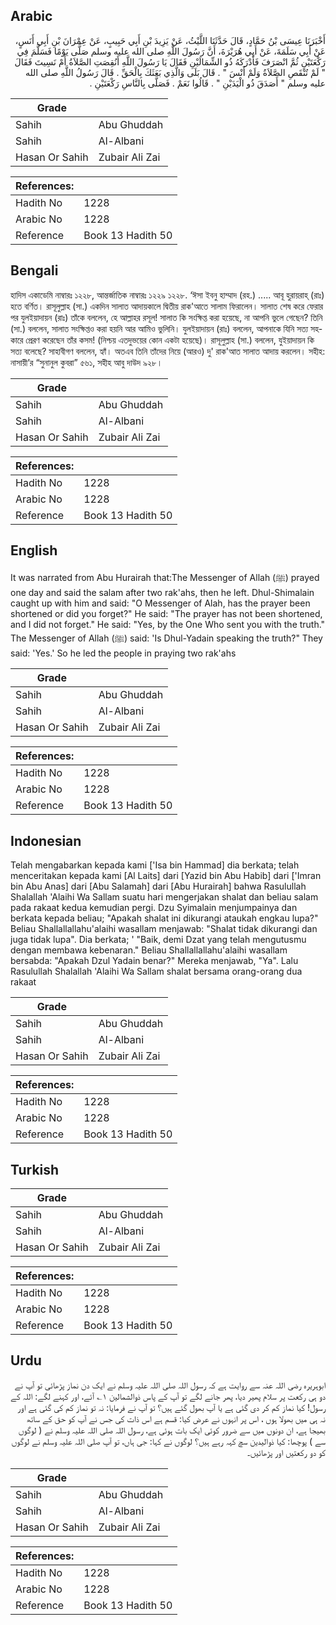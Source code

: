 ## Arabic


<div dir="rtl" lang="ar" style={{fontSize:'larger',backgroundColor:'#f8f9fa',padding:20}}>
أَخْبَرَنَا عِيسَى بْنُ حَمَّادٍ، قَالَ حَدَّثَنَا اللَّيْثُ، عَنْ يَزِيدَ بْنِ أَبِي حَبِيبٍ، عَنْ عِمْرَانَ بْنِ أَبِي أَنَسٍ، عَنْ أَبِي سَلَمَةَ، عَنْ أَبِي هُرَيْرَةَ، أَنَّ رَسُولَ اللَّهِ صلى الله عليه وسلم صَلَّى يَوْمًا فَسَلَّمَ فِي رَكْعَتَيْنِ ثُمَّ انْصَرَفَ فَأَدْرَكَهُ ذُو الشِّمَالَيْنِ فَقَالَ يَا رَسُولَ اللَّهِ أَنُقِصَتِ الصَّلاَةُ أَمْ نَسِيتَ فَقَالَ ‏"‏ لَمْ تُنْقَصِ الصَّلاَةُ وَلَمْ أَنْسَ ‏"‏ ‏.‏ قَالَ بَلَى وَالَّذِي بَعَثَكَ بِالْحَقِّ ‏.‏ قَالَ رَسُولُ اللَّهِ صلى الله عليه وسلم ‏"‏ أَصَدَقَ ذُو الْيَدَيْنِ ‏"‏ ‏.‏ قَالُوا نَعَمْ ‏.‏ فَصَلَّى بِالنَّاسِ رَكْعَتَيْنِ ‏.‏
</div>
<div style={{backgroundColor:'#f8f9fa',padding:20, marginBottom: 10}}><table> <thead> <tr> <th>Grade</th> <th></th> </tr> </thead> <tbody> <tr><td>Sahih</td><td>Abu Ghuddah</td></tr><tr><td>Sahih</td><td>Al-Albani</td></tr><tr><td>Hasan Or Sahih</td><td>Zubair Ali Zai</td></tr></tbody></table><table> <thead> <tr> <th>References:</th> <th></th> </tr> </thead> <tbody><tr><td>Hadith No</td><td>1228</td></tr><tr><td>Arabic No</td><td>1228</td></tr><tr><td>Reference</td><td>Book 13 Hadith 50</td></tr></tbody></table></div>

## Bengali


<div dir="ltr" lang="bn" style={{fontSize:'larger',backgroundColor:'#f8f9fa',padding:20}}>
হাদিস একাডেমি নাম্বারঃ ১২২৮, আন্তর্জাতিক নাম্বারঃ ১২২৯ ১২২৮. ‘ঈসা ইবনু হাম্মাদ (রহ.) ..... আবূ হুরায়রাহ্ (রাঃ) হতে বর্ণিত। রাসূলুল্লাহ (সা.) একদিন সালাত আদায়কালে দ্বিতীয় রাক'আতে সালাম ফিরালেন। সালাত শেষ করে ফেরার পর যুলইয়াদায়ন (রাঃ) তাঁকে বললেন, হে আল্লাহর রসূল! সালাত কি সংক্ষিপ্ত করা হয়েছে, না আপনি ভুলে গেছেন? তিনি (সা.) বললেন, সালাত সংক্ষিপ্তও করা হয়নি আর আমিও ভুলিনি। যুলইয়াদায়ন (রাঃ) বললেন, আপনাকে যিনি সত্য সহকারে প্রেরণ করেছেন তাঁর কসম! (নিশ্চয় এতদুভয়ের কোন একটা হয়েছে)। রাসূলুল্লাহ (সা.) বললেন, যুইয়াদায়ন কি সত্য বলেছে? সাহাবীগণ বললেন, হ্যাঁ। অতএব তিনি তাঁদের নিয়ে (আরও) দু' রাক'আত সালাত আদায় করলেন। সহীহ: নাসায়ী’র “সুনানুল কুবরা” ৫৬১, সহীহ আবু দাউদ ৯২৮।
</div>
<div style={{backgroundColor:'#f8f9fa',padding:20, marginBottom: 10}}><table> <thead> <tr> <th>Grade</th> <th></th> </tr> </thead> <tbody> <tr><td>Sahih</td><td>Abu Ghuddah</td></tr><tr><td>Sahih</td><td>Al-Albani</td></tr><tr><td>Hasan Or Sahih</td><td>Zubair Ali Zai</td></tr></tbody></table><table> <thead> <tr> <th>References:</th> <th></th> </tr> </thead> <tbody><tr><td>Hadith No</td><td>1228</td></tr><tr><td>Arabic No</td><td>1228</td></tr><tr><td>Reference</td><td>Book 13 Hadith 50</td></tr></tbody></table></div>

## English


<div dir="ltr" lang="en" style={{fontSize:'larger',backgroundColor:'#f8f9fa',padding:20}}>
It was narrated from Abu Hurairah that:The Messenger of Allah (ﷺ) prayed one day and said the salam after two rak'ahs, then he left. Dhul-Shimalain caught up with him and said: "O Messenger of Alah, has the prayer been shortened or did you forget?" He said: "The prayer has not been shortened, and I did not forget." He said: "Yes, by the One Who sent you with the truth." The Messenger of Allah (ﷺ) said: 'Is Dhul-Yadain speaking the truth?" They said: 'Yes.' So he led the people in praying two rak'ahs
</div>
<div style={{backgroundColor:'#f8f9fa',padding:20, marginBottom: 10}}><table> <thead> <tr> <th>Grade</th> <th></th> </tr> </thead> <tbody> <tr><td>Sahih</td><td>Abu Ghuddah</td></tr><tr><td>Sahih</td><td>Al-Albani</td></tr><tr><td>Hasan Or Sahih</td><td>Zubair Ali Zai</td></tr></tbody></table><table> <thead> <tr> <th>References:</th> <th></th> </tr> </thead> <tbody><tr><td>Hadith No</td><td>1228</td></tr><tr><td>Arabic No</td><td>1228</td></tr><tr><td>Reference</td><td>Book 13 Hadith 50</td></tr></tbody></table></div>

## Indonesian


<div dir="ltr" lang="id" style={{fontSize:'larger',backgroundColor:'#f8f9fa',padding:20}}>
Telah mengabarkan kepada kami ['Isa bin Hammad] dia berkata; telah menceritakan kepada kami [Al Laits] dari [Yazid bin Abu Habib] dari ['Imran bin Abu Anas] dari [Abu Salamah] dari [Abu Hurairah] bahwa Rasulullah Shalallah 'Alaihi Wa Sallam suatu hari mengerjakan shalat dan beliau salam pada rakaat kedua kemudian pergi. Dzu Syimalain menjumpainya dan berkata kepada beliau; "Apakah shalat ini dikurangi ataukah engkau lupa?" Beliau Shallallallahu'alaihi wasallam menjawab: "Shalat tidak dikurangi dan juga tidak lupa". Dia berkata; ' "Baik, demi Dzat yang telah mengutusmu dengan membawa kebenaran." Beliau Shallallallahu'alaihi wasallam bersabda: "Apakah Dzul Yadain benar?" Mereka menjawab, "Ya". Lalu Rasulullah Shalallah 'Alaihi Wa Sallam shalat bersama orang-orang dua rakaat
</div>
<div style={{backgroundColor:'#f8f9fa',padding:20, marginBottom: 10}}><table> <thead> <tr> <th>Grade</th> <th></th> </tr> </thead> <tbody> <tr><td>Sahih</td><td>Abu Ghuddah</td></tr><tr><td>Sahih</td><td>Al-Albani</td></tr><tr><td>Hasan Or Sahih</td><td>Zubair Ali Zai</td></tr></tbody></table><table> <thead> <tr> <th>References:</th> <th></th> </tr> </thead> <tbody><tr><td>Hadith No</td><td>1228</td></tr><tr><td>Arabic No</td><td>1228</td></tr><tr><td>Reference</td><td>Book 13 Hadith 50</td></tr></tbody></table></div>

## Turkish


<div dir="ltr" lang="tr" style={{fontSize:'larger',backgroundColor:'#f8f9fa',padding:20}}>

</div>
<div style={{backgroundColor:'#f8f9fa',padding:20, marginBottom: 10}}><table> <thead> <tr> <th>Grade</th> <th></th> </tr> </thead> <tbody> <tr><td>Sahih</td><td>Abu Ghuddah</td></tr><tr><td>Sahih</td><td>Al-Albani</td></tr><tr><td>Hasan Or Sahih</td><td>Zubair Ali Zai</td></tr></tbody></table><table> <thead> <tr> <th>References:</th> <th></th> </tr> </thead> <tbody><tr><td>Hadith No</td><td>1228</td></tr><tr><td>Arabic No</td><td>1228</td></tr><tr><td>Reference</td><td>Book 13 Hadith 50</td></tr></tbody></table></div>

## Urdu


<div dir="rtl" lang="ur" style={{fontSize:'larger',backgroundColor:'#f8f9fa',padding:20}}>
ابوہریرہ رضی اللہ عنہ سے روایت ہے کہ رسول اللہ صلی اللہ علیہ وسلم نے ایک دن نماز پڑھائی تو آپ نے دو ہی رکعت پر سلام پھیر دیا، پھر جانے لگے تو آپ کے پاس ذوالشمالین ۱؎ آئے، اور کہنے لگے: اللہ کے رسول! کیا نماز کم کر دی گئی ہے یا آپ بھول گئے ہیں؟ تو آپ نے فرمایا: نہ تو نماز کم کی گئی ہے اور نہ ہی میں بھولا ہوں ، اس پر انہوں نے عرض کیا: قسم ہے اس ذات کی جس نے آپ کو حق کے ساتھ بھیجا ہے، ان دونوں میں سے ضرور کوئی ایک بات ہوئی ہے، رسول اللہ صلی اللہ علیہ وسلم نے ( لوگوں سے ) پوچھا: کیا ذوالیدین سچ کہہ رہے ہیں؟ لوگوں نے کہا: جی ہاں، تو آپ صلی اللہ علیہ وسلم نے لوگوں کو دو رکعتیں اور پڑھائیں۔
</div>
<div style={{backgroundColor:'#f8f9fa',padding:20, marginBottom: 10}}><table> <thead> <tr> <th>Grade</th> <th></th> </tr> </thead> <tbody> <tr><td>Sahih</td><td>Abu Ghuddah</td></tr><tr><td>Sahih</td><td>Al-Albani</td></tr><tr><td>Hasan Or Sahih</td><td>Zubair Ali Zai</td></tr></tbody></table><table> <thead> <tr> <th>References:</th> <th></th> </tr> </thead> <tbody><tr><td>Hadith No</td><td>1228</td></tr><tr><td>Arabic No</td><td>1228</td></tr><tr><td>Reference</td><td>Book 13 Hadith 50</td></tr></tbody></table></div>